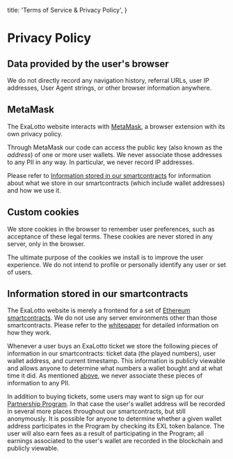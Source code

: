   title: 'Terms of Service & Privacy Policy',
}

# Privacy Policy

## Data provided by the user's browser

We do not directly record any navigation history, referral URLs, user IP addresses, User Agent
strings, or other browser information anywhere.

## MetaMask

The ExaLotto website interacts with [MetaMask][metamask], a browser extension with its own privacy
policy.

Through MetaMask our code can access the public key (also known as the _address_) of one or more
user wallets. We never associate those addresses to any PII in any way. In particular, we never
record IP addresses.

Please refer to
[Information stored in our smartcontracts](#information-stored-in-our-smartcontracts) for
information about what we store in our smartcontracts (which include wallet addresses) and how we
use it.

## Custom cookies

We store cookies in the browser to remember user preferences, such as acceptance of these legal
terms. These cookies are never stored in any server, only in the browser.

The ultimate purpose of the cookies we install is to improve the user experience. We do not intend
to profile or personally identify any user or set of users.

## Information stored in our smartcontracts

The ExaLotto website is merely a frontend for a set of [Ethereum smartcontracts][smartcontracts]. We
do not use any server environments other than those smartcontracts. Please refer to the
[whitepaper][whitepaper] for detailed information on how they work.

Whenever a user buys an ExaLotto ticket we store the following pieces of information in our
smartcontracts: ticket data (the played numbers), user wallet address, and current timestamp. This
information is publicly viewable and allows anyone to determine what numbers a wallet bought and at
what time it did. As mentioned [above](#metamask), we never associate these pieces of information to
any PII.

In addition to buying tickets, some users may want to sign up for our
[Partnership Program][partners]. In that case the user's wallet address will be recorded in several
more places throughout our smartcontracts, but still anonymously. It is possible for anyone to
determine whether a given wallet address participates in the Program by checking its EXL token
balance. The user will also earn fees as a result of participating in the Program; all earnings
associated to the user's wallet are recorded in the blockchain and publicly viewable.

[metamask]: https://metamask.io/
[partners]: /partners.html
[smartcontracts]: https://ethereum.org/en/smart-contracts/
[whitepaper]: /whitepaper.html



